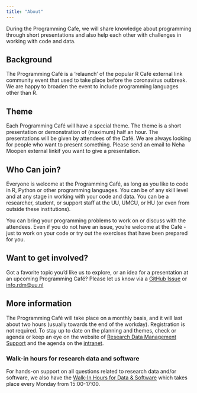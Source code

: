 ```yaml
---
title: "About"
---
```


During the Programming Cafe, we will share knowledge about programming through short presentations and also help each other with challenges in working with code and data.

## Background

The Programming Café is a ‘relaunch’ of the popular R Café external link community event that used to take place before the coronavirus outbreak. We are happy to broaden the event to include programming languages other than R.

## Theme

Each Programming Café will have a special theme. The theme is a short presentation or demonstration of (maximum) half an hour. The presentations will be given by attendees of the Café. We are always looking for people who want to present something. Please send an email to Neha Moopen  external linkif you want to give a presentation.

## Who Can join?

Everyone is welcome at the Programming Café, as long as you like to code in R, Python or other programming languages. You can be of any skill level and at any stage in working with your code and data. You can be a researcher, student, or support staff at the UU, UMCU, or HU (or even from outside these institutions).

You can bring your programming problems to work on or discuss with the attendees. Even if you do not have an issue, you’re welcome at the Café - just to work on your code or try out the exercises that have been prepared for you.

:::{.callout-tip}
## Want to get involved?

Got a favorite topic you’d like us to explore, or an idea for a presentation at an upcoming Programming Café? Please let us know via a [GitHub Issue](https://github.com/UtrechtUniversity/programming-cafe/issues/) or [info.rdm@uu.nl](mailto:info.rdm@uu.nl)

:::

## More information

The Programming Café will take place on a monthly basis, and it will last about two hours (usually towards the end of the workday). Registration is not required. To stay up to date on the planning and themes, check or agenda or keep an eye on the website of [Research Data Management Support](https://www.uu.nl/en/research/research-data-management/walk-in-hours-workshops/programming-cafe) and the agenda on the [intranet](intranet.uu.nl/).

### Walk-in hours for research data and software

For hands-on support on all questions related to research data and/or software, we also have the [Walk-In Hours for Data & Software](https://www.uu.nl/en/research/research-data-management/walk-in-hours-workshops/walk-in-hours-research-data-software) which takes place every Monday from 15:00-17:00.

